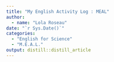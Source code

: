 ```yaml
---
title: "My English Activity Log : MEAL"
author:
  - name: "Lola Roseau" 
date: "`r Sys.Date()`"
categories:
  - "English for Science"
  - "M.E.A.L."
output: distill::distill_article
---
```

